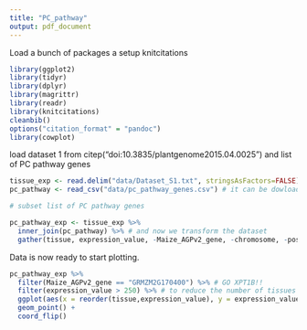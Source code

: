 ```yaml
---
title: "PC_pathway"
output: pdf_document
---
```



Load a bunch of packages a setup knitcitations
```r
library(ggplot2)
library(tidyr)
library(dplyr)
library(magrittr)
library(readr)
library(knitcitations)
cleanbib()
options("citation_format" = "pandoc")
library(cowplot)
```

load dataset 1 from citep("doi:10.3835/plantgenome2015.04.0025") and list of PC pathway genes

```r
tissue_exp <- read.delim("data/Dataset_S1.txt", stringsAsFactors=FALSE) 
pc_pathway <- read_csv("data/pc_pathway_genes.csv") # it can be dowloaded from Plant Metabolic Network

# subset list of PC pathway genes

pc_pathway_exp <- tissue_exp %>%
  inner_join(pc_pathway) %>% # and now we transform the dataset 
  gather(tissue, expression_value, -Maize_AGPv2_gene, -chromosome, -position_left, -position_right) # we could generate more grouping variables like root types etc.

```

Data is now ready to start plotting.

```r
pc_pathway_exp %>%
  filter(Maize_AGPv2_gene == "GRMZM2G170400") %>% # GO XPT1B!!
  filter(expression_value > 250) %>% # to reduce the number of tissues plotted
  ggplot(aes(x = reorder(tissue,expression_value), y = expression_value)) +
  geom_point() +
  coord_flip() 

```

